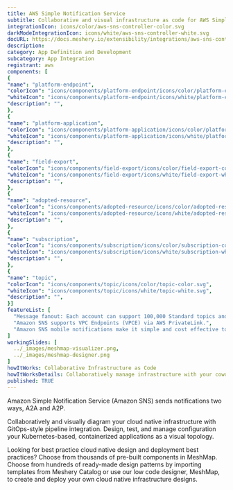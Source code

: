 ```yaml
---
title: AWS Simple Notification Service
subtitle: Collaborative and visual infrastructure as code for AWS Simple Notification Service
integrationIcon: icons/color/aws-sns-controller-color.svg
darkModeIntegrationIcon: icons/white/aws-sns-controller-white.svg
docURL: https://docs.meshery.io/extensibility/integrations/aws-sns-controller
description: 
category: App Definition and Development
subcategory: App Integration
registrant: aws
components: [
{
"name": "platform-endpoint",
"colorIcon": "icons/components/platform-endpoint/icons/color/platform-endpoint-color.svg",
"whiteIcon": "icons/components/platform-endpoint/icons/white/platform-endpoint-white.svg",
"description": "",
},
{
"name": "platform-application",
"colorIcon": "icons/components/platform-application/icons/color/platform-application-color.svg",
"whiteIcon": "icons/components/platform-application/icons/white/platform-application-white.svg",
"description": "",
},
{
"name": "field-export",
"colorIcon": "icons/components/field-export/icons/color/field-export-color.svg",
"whiteIcon": "icons/components/field-export/icons/white/field-export-white.svg",
"description": "",
},
{
"name": "adopted-resource",
"colorIcon": "icons/components/adopted-resource/icons/color/adopted-resource-color.svg",
"whiteIcon": "icons/components/adopted-resource/icons/white/adopted-resource-white.svg",
"description": "",
},
{
"name": "subscription",
"colorIcon": "icons/components/subscription/icons/color/subscription-color.svg",
"whiteIcon": "icons/components/subscription/icons/white/subscription-white.svg",
"description": "",
},
{
"name": "topic",
"colorIcon": "icons/components/topic/icons/color/topic-color.svg",
"whiteIcon": "icons/components/topic/icons/white/topic-white.svg",
"description": "",
}]
featureList: [
  "Message fanout: Each account can support 100,000 Standard topics and each topic supports up to 12.5M subscriptions.",
  "Amazon SNS supports VPC Endpoints (VPCE) via AWS PrivateLink.",
  "Amazon SNS mobile notifications make it simple and cost effective to fan out mobile push notifications to iOS, Android, Fire, Windows, and Baidu devices."
]
workingSlides: [
  ../_images/meshmap-visualizer.png,
  ../_images/meshmap-designer.png
]
howItWorks: Collaborative Infrastructure as Code
howItWorksDetails: Collaboratively manage infrastructure with your coworkers synchronously sharing the same designs.
published: TRUE
---
```

<p>
Amazon Simple Notification Service (Amazon SNS) sends notifications two ways, A2A and A2P.
</p>
<p>
    Collaboratively and visually diagram your cloud native infrastructure with GitOps-style pipeline integration. Design, test, and manage configuration your Kubernetes-based, containerized applications as a visual topology.
</p>
<p>
    Looking for best practice cloud native design and deployment best practices? Choose from thousands of pre-built components in MeshMap. Choose from hundreds of ready-made design patterns by importing templates from Meshery Catalog or use our low code designer, MeshMap, to create and deploy your own cloud native infrastructure designs.
</p>
